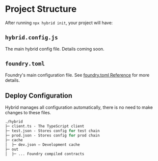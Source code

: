 # Project Structure

After running `npx hybrid init`, your project will have:

## `hybrid.config.js`

The main hybrid config file. Details coming soon.

## `foundry.toml`

Foundry's main configuration file. See [foundry.toml Reference](https://book.getfoundry.sh/reference/config/) for more details.

## Deploy Configuration

Hybrid manages all configuration automatically, there is no need to make changes to these files.

```ml
./hybrid
├─ client.ts - The TypeScript client
├─ test.json - Stores config for test chain
├─ prod.json - Stores config for prod chain
├─ cache
│  ├─ dev.json — Development cache
├─ out
│  ├─ ... Foundry compiled contracts
```


